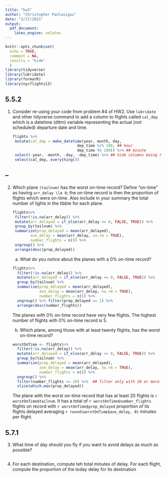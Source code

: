 ```yaml
---
title: "hw3"
author: "Christopher Panlasigui"
date: "3/17/2021"
output:
  pdf_document:
    latex_engine: xelatex
---
```


```r
knitr::opts_chunk$set(
  echo = TRUE,
  comment = NA,
  results = "hide"
  )
library(tidyverse)
library(lubridate)
library(formatR)
library(nycflights13)
```

## 5.5.2


1. Consider re-using your code from problem #4 of HW2.  Use `lubridate` and other tidyverse command to add a column to flights called `cal_dep` which is a datetime (dttm) variable representing the actual (_not_ scheduled) departure date and time. 


    ```r
flights %>% 
  mutate(cal_dep = make_datetime(year, month, day, 
                                 dep_time %/% 100, ## hour
                                 dep_time %% 100)) %>% ## minute
  select(-year, -month, -day, -dep_time) %>% ## hide columns being replaced by cal_dep
  select(cal_dep, everything()) 
    ```


## --


2. Which plane `(tailnum)` has the worst on-time record? Define "on-time" as having `arr_delay \le 0`; the on-time record is then the proportion of flights which were on-time.  Also include in your summary the total number of lights in the tibble for each plane. 

  
    ```r
flights%>%
  filter(!is.na(arr_delay)) %>%
  mutate(arr_delayed = if_else(arr_delay <= 0, FALSE, TRUE)) %>%
  group_by(tailnum) %>%
  summarize(prop_delayed = mean(arr_delayed),
            ave_delay = mean(arr_delay, na.rm = TRUE),
            number_flights = n()) %>%
  ungroup() %>%
  arrange(desc(prop_delayed))
    ```


    (a) What do you notice about the planes with a 0% on-time record?
    
    ```r
    flights%>%
      filter(!is.na(arr_delay)) %>%
      mutate(arr_delayed = if_else(arr_delay <= 0, FALSE, TRUE)) %>%
      group_by(tailnum) %>%
      summarize(prop_delayed = mean(arr_delayed),
                ave_delay = mean(arr_delay, na.rm = TRUE),
                number_flights = n()) %>%
      ungroup() %>% filter(prop_delayed == 1) %>% 
      arrange(desc(number_flights))
    ```
    
    
      The planes with 0% on-time record have very few flights.  The highest number of flights with 0% on-time record is 5.
     
    
    (b) Which plane, among those with at least twenty flights, has the worst on-time record?
    
    
    ```r
    worstOnTime <- flights%>% 
      filter(!is.na(arr_delay)) %>%
      mutate(arr_delayed = if_else(arr_delay <= 0, FALSE, TRUE)) %>%
      group_by(tailnum) %>%
      summarize(prop_delayed = mean(arr_delayed),
                ave_delay = mean(arr_delay, na.rm = TRUE),
                number_flights = n()) %>% 
      ungroup() %>% 
      filter(number_flights >= 20) %>%  ## filter only with 20 or more flights 
      slice(which.max(prop_delayed))
    ```
    
    The plane with the worst on-time record that has at least 20 flights is `r worstOnTime$tailnum`.  It has a total of `r worstOnTime$number_flights` flights on record with `r worstOnTime$prop_delayed` proportion of its flights delayed averaging `r round(worstOnTime$ave_delay, 0)` minutes per flight. 
    
    
## 5.7.1


3. What time of day should you fly if you want to avoid delays as much as possible? 


```r

```
      

4. For each destination, compute teh total minutes of delay.  For each flight, compute the proportion of the today delay for its destination  
